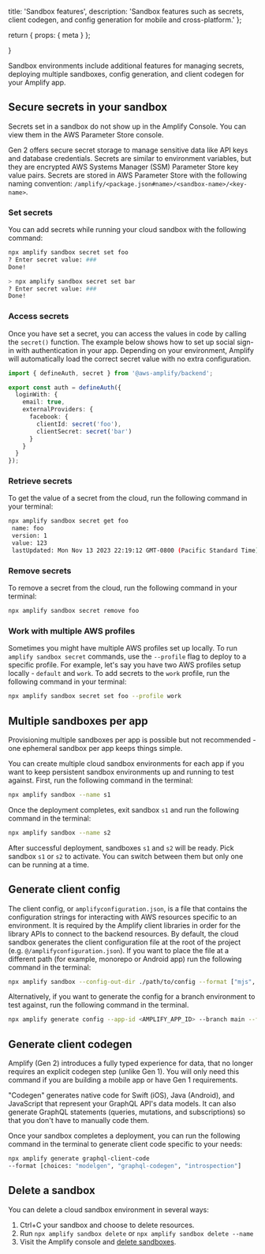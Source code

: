   title: 'Sandbox features',
  description:
    'Sandbox features such as secrets, client codegen, and config generation for mobile and cross-platform.'
};

  return {
    props: {
      meta
    }
  };

}

Sandbox environments include additional features for managing secrets, deploying multiple sandboxes, config generation, and client codegen for your Amplify app.

## Secure secrets in your sandbox

<Callout info>
  Secrets set in a sandbox do not show up in the Amplify Console. You can view them in the AWS Parameter Store console.
</Callout>

Gen 2 offers secure secret storage to manage sensitive data like API keys and database credentials. Secrets are similar to environment variables, but they are encrypted AWS Systems Manager (SSM) Parameter Store key value pairs. Secrets are stored in AWS Parameter Store with the following naming convention: `/amplify/<package.json#name>/<sandbox-name>/<key-name>`.

### Set secrets

You can add secrets while running your cloud sandbox with the following command:

```bash
npx amplify sandbox secret set foo
? Enter secret value: ###
Done!

> npx amplify sandbox secret set bar
? Enter secret value: ###
Done!
```

### Access secrets

Once you have set a secret, you can access the values in code by calling the `secret()` function. The example below shows how to set up social sign-in with authentication in your app. Depending on your environment, Amplify will automatically load the correct secret value with no extra configuration.

```ts
import { defineAuth, secret } from '@aws-amplify/backend';

export const auth = defineAuth({
  loginWith: {
    email: true,
    externalProviders: {
      facebook: {
        clientId: secret('foo'),
        clientSecret: secret('bar')
      }
    }
  }
});
```

### Retrieve secrets

To get the value of a secret from the cloud, run the following command in your terminal:

```bash
npx amplify sandbox secret get foo
 name: foo
 version: 1
 value: 123
 lastUpdated: Mon Nov 13 2023 22:19:12 GMT-0800 (Pacific Standard Time)
```

### Remove secrets

To remove a secret from the cloud, run the following command in your terminal:

```bash
npx amplify sandbox secret remove foo
```

### Work with multiple AWS profiles

Sometimes you might have multiple AWS profiles set up locally. To run `amplify sandbox secret` commands, use the `--profile` flag to deploy to a specific profile. For example, let's say you have two AWS profiles setup locally - `default` and `work`. To add secrets to the `work` profile, run the following command in your terminal:

```bash
npx amplify sandbox secret set foo --profile work
```

## Multiple sandboxes per app

<Callout info>
  Provisioning multiple sandboxes per app is possible but not recommended - one ephemeral sandbox per app keeps things simple.
</Callout>

You can create multiple cloud sandbox environments for each app if you want to keep persistent sandbox environments up and running to test against. First, run the following command in the terminal:

```bash
npx amplify sandbox --name s1
```

Once the deployment completes, exit sandbox `s1` and run the following command in the terminal:

```bash
npx amplify sandbox --name s2
```

After successful deployment, sandboxes `s1` and `s2` will be ready. Pick sandbox `s1` or `s2` to activate. You can switch between them but only one can be running at a time.

## Generate client config

The client config, or `amplifyconfiguration.json`, is a file that contains the configuration strings for interacting with AWS resources specific to an environment. It is required by the Amplify client libraries in order for the library APIs to connect to the backend resources. By default, the cloud sandbox generates the client configuration file at the root of the project (e.g. `@/amplifyconfiguration.json`). If you want to place the file at a different path (for example, monorepo or Android app) run the following command in the terminal:

```bash
npx amplify sandbox --config-out-dir ./path/to/config --format ["mjs", "json", "json-mobile", "ts", "dart"]
```

Alternatively, if you want to generate the config for a branch environment to test against, run the following command in the terminal.

```bash
npx amplify generate config --app-id <AMPLIFY_APP_ID> --branch main --format ["mjs", "json", "json-mobile", "ts", "dart"] out-dir ./path/to/config
```

## Generate client codegen

<Callout info>
  Amplify (Gen 2) introduces a fully typed experience for data, that no longer requires an explicit codegen step (unlike Gen 1). You will only need this command if you are building a mobile app or have Gen 1 requirements.
</Callout>

"Codegen" generates native code for Swift (iOS), Java (Android), and JavaScript that represent your GraphQL API's data models. It can also generate GraphQL statements (queries, mutations, and subscriptions) so that you don't have to manually code them.

Once your sandbox completes a deployment, you can run the following command in the terminal to generate client code specific to your needs:

```bash
npx amplify generate graphql-client-code
--format [choices: "modelgen", "graphql-codegen", "introspection"]
```

## Delete a sandbox

You can delete a cloud sandbox environment in several ways:

1. Ctrl+C your sandbox and choose to delete resources.
1. Run `npx amplify sandbox delete` or `npx amplify sandbox delete --name`
1. Visit the Amplify console and [delete sandboxes](/gen2/deploy-and-host/sandbox-environments/setup/#manage-sandbox-environments).
